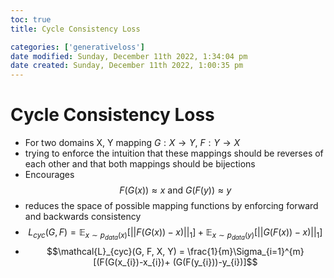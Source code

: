 ```yaml
---
toc: true
title: Cycle Consistency Loss

categories: ['generativeloss']
date modified: Sunday, December 11th 2022, 1:34:04 pm
date created: Sunday, December 11th 2022, 1:00:35 pm
---
```


# Cycle Consistency Loss


- For two domains X, Y mapping $G: X \rightarrow Y$, $F: Y \rightarrow X$
- trying to enforce the intuition that these mappings should be reverses of each other and that both mappings should be bijections
- Encourages $$F(G(x)) \approx x \text{ and } G(F(y)) \approx y$$
- reduces the space of possible mapping functions by enforcing forward and backwards consistency
- $$L_{cyc}(G,F) = \mathbb{E}_{x \sim p_{data}(x)}[||F(G(x))-x)||_{1}] + \mathbb{E}_{x \sim p_{data}(y)}[||G(F(x))-x)||_{1}]$$
- $$\mathcal{L}_{cyc}(G, F, X, Y) = \frac{1}{m}\Sigma_{i=1}^{m}[(F(G(x_{i})-x_{i})+ (G(F(y_{i}))-y_{i})]$$



